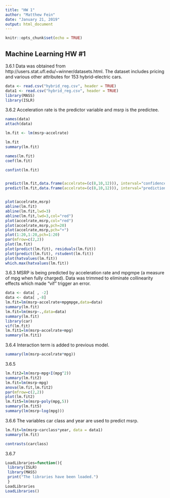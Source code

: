 ---
title: "HW 1"
author: "Matthew Fein"
date: "January 21, 2019"
output: html_document
---

```{r setup, include=FALSE}
knitr::opts_chunk$set(echo = TRUE)
```

## Machine Learning HW #1 

3.6.1
Data was obtained from http://users.stat.ufl.edu/~winner/datasets.html.
The dataset includes pricing and various other attributes for 153 hybrid-electric cars.

```{r data}
data <- read.csv("hybrid_reg.csv", header = TRUE)
data1 <- read.csv("hybrid_reg.csv", header = TRUE)
library(MASS)
library(ISLR)

```

3.6.2
Acceleration rate is the predictor variable and msrp is the predictee.
```{r simple regression}

names(data)
attach(data)

lm.fit <- lm(msrp~accelrate)

lm.fit
summary(lm.fit)

names(lm.fit)
coef(lm.fit)

confint(lm.fit)


predict(lm.fit,data.frame(accelrate=(c(8,10,12))), interval="confidence")
predict(lm.fit,data.frame(accelrate=(c(8,10,12))), interval="prediction")


plot(accelrate,msrp)
abline(lm.fit)
abline(lm.fit,lwd=3)
abline(lm.fit,lwd=3,col="red")
plot(accelrate,msrp,col="red")
plot(accelrate,msrp,pch=20)
plot(accelrate,msrp,pch="+")
plot(1:20,1:20,pch=1:20)
par(mfrow=c(2,2))
plot(lm.fit)
plot(predict(lm.fit), residuals(lm.fit))
plot(predict(lm.fit), rstudent(lm.fit))
plot(hatvalues(lm.fit))
which.max(hatvalues(lm.fit))

```

3.6.3
MSRP is being predicted by acceleration rate and mpgmpe (a measure of mpg when fully charged).  Data was trimmed to eliminate collinearity effects which made "vif" trigger an error.
```{r}
data <- data[ , -2]
data <- data[ ,-8]
lm.fit=lm(msrp~accelrate+mpgmpge,data=data)
summary(lm.fit)
lm.fit=lm(msrp~.,data=data)
summary(lm.fit)
library(car)
vif(lm.fit)
lm.fit1=lm(msrp~accelrate+mpg)
summary(lm.fit1)

```

3.6.4
Interaction term is  added to previous model.
```{r}
summary(lm(msrp~accelrate*mpg))
```

3.6.5

```{r}
lm.fit2=lm(msrp~mpg+I(mpg^2))
summary(lm.fit2)
lm.fit=lm(msrp~mpg)
anova(lm.fit,lm.fit2)
par(mfrow=c(2,2))
plot(lm.fit2)
lm.fit5=lm(msrp~poly(mpg,5))
summary(lm.fit5)
summary(lm(msrp~log(mpg)))
```

3.6.6
The variables car class and year are used to predict msrp.
```{r}
lm.fit=lm(msrp~carclass*year, data = data1)
summary(lm.fit)

contrasts(carclass)
```

3.6.7

```{r}
LoadLibraries=function(){
 library(ISLR)
 library(MASS)
 print("The libraries have been loaded.")
 }
LoadLibraries
LoadLibraries()
```

